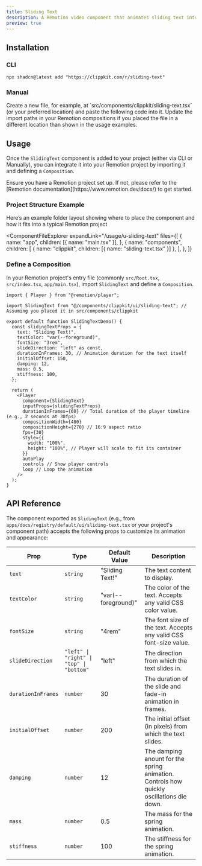 ```yaml
---
title: Sliding Text
description: A Remotion video component that animates sliding text into the scene.
preview: true
---
```


<ComponentTabs name="sliding-text-demo" />

## Installation

### CLI

```package-install
npx shadcn@latest add "https://clippkit.com/r/sliding-text"
```

### Manual

<Steps>
  <Step>
    Create a new file, for example, at `src/components/clippkit/sliding-text.tsx` (or your preferred location) and paste the following code into it.
    <ComponentSource name="sliding-text" />
  </Step>
  <Step>Update the import paths in your Remotion compositions if you placed the file in a different location than shown in the usage examples.</Step>
</Steps>

## Usage

Once the `SlidingText` component is added to your project (either via CLI or Manually), you can integrate it into your Remotion project by importing it and defining a `Composition`.

<Callout title="Prerequisite">
  Ensure you have a Remotion project set up. If not, please refer to the
  [Remotion documentation](https://www.remotion.dev/docs/) to get started.
</Callout>

### Project Structure Example

Here’s an example folder layout showing where to place the component and how it fits into a typical Remotion project

<ComponentFileExplorer
  expandLink="/usage/u-sliding-text"
  files={[
    {
      name: "app",
      children: [{ name: "main.tsx" }],
    },
    {
      name: "components",
      children: [
        { name: "clippkit", children: [{ name: "sliding-text.tsx" }] },
      ],
    },
  ]}
>
  <ComponentCode name="sliding-text-demo" />
  <ComponentCode name="sliding-text" />
</ComponentFileExplorer>

### Define a Composition

In your Remotion project's entry file (commonly `src/Root.tsx`, `src/index.tsx`, `app/main.tsx`), import `SlidingText` and define a `Composition`.

```tsx title="app/main.tsx (or equivalent)"
import { Player } from "@remotion/player";

import SlidingText from "@/components/clippkit/ui/sliding-text"; // Assuming you placed it in src/components/clippkit

export default function SlidingTextDemo() {
  const slidingTextProps = {
    text: "Sliding Text!",
    textColor: "var(--foreground)",
    fontSize: "3rem",
    slideDirection: "left" as const,
    durationInFrames: 30, // Animation duration for the text itself
    initialOffset: 150,
    damping: 12,
    mass: 0.5,
    stiffness: 100,
  };

  return (
    <Player
      component={SlidingText}
      inputProps={slidingTextProps}
      durationInFrames={60} // Total duration of the player timeline (e.g., 2 seconds at 30fps)
      compositionWidth={480}
      compositionHeight={270} // 16:9 aspect ratio
      fps={30}
      style={{
        width: "100%",
        height: "100%", // Player will scale to fit its container
      }}
      autoPlay
      controls // Show player controls
      loop // Loop the animation
    />
  );
}
```

## API Reference

The component exported as `SlidingText` (e.g., from `apps/docs/registry/default/ui/sliding-text.tsx` or your project's component path) accepts the following props to customize its animation and appearance:

| Prop               | Type                                     | Default Value       | Description                                                                              |
| ------------------ | ---------------------------------------- | ------------------- | ---------------------------------------------------------------------------------------- |
| `text`             | `string`                                 | "Sliding Text!"     | The text content to display.                                                             |
| `textColor`        | `string`                                 | "var(--foreground)" | The color of the text. Accepts any valid CSS color value.                                |
| `fontSize`         | `string`                                 | "4rem"              | The font size of the text. Accepts any valid CSS font-size value.                        |
| `slideDirection`   | `"left" \| "right" \| "top" \| "bottom"` | "left"              | The direction from which the text slides in.                                             |
| `durationInFrames` | `number`                                 | 30                  | The duration of the slide and fade-in animation in frames.                               |
| `initialOffset`    | `number`                                 | 200                 | The initial offset (in pixels) from which the text slides.                               |
| `damping`          | `number`                                 | 12                  | The damping anount for the spring animation. Controls how quickly oscillations die down. |
| `mass`             | `number`                                 | 0.5                 | The mass for the spring animation.                                                       |
| `stiffness`        | `number`                                 | 100                 | The stiffness for the spring animation.                                                  |
